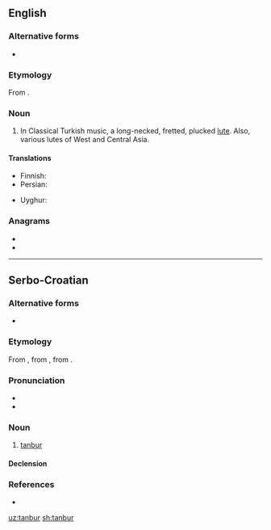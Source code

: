 ==English==

===Alternative forms===
* {{l|en|tambur}}

===Etymology===
From {{etyl|fa|en}} {{m|fa|تنبور|tr=tanbur|sc=fa-Arab}}.

===Noun===
{{en-noun}}

# {{lb|en|music}} In Classical Turkish music, a long-necked, fretted, plucked [[lute]]. Also, various lutes of West and Central Asia.

====Translations====
{{trans-top|instrument}}
* Finnish: {{t|fi|pitkäkaulaluuttu}}
* Persian: {{t+|fa|تنبور|tr=tanbur}}
{{trans-mid}}
* Uyghur: {{t|ug|تەمبۈر}}
{{trans-bottom}}

===Anagrams===
* {{l|en|nutbar}}
* {{l|en|turban}}

----

==Serbo-Croatian==

===Alternative forms===
* {{l|sh|tàmbūr}}

===Etymology===
From {{etyl|ota|sh}} {{m|ota|tr=tanbura}}, from {{etyl|ar|sh}} {{m|ar|طُنْبُور}}, from {{etyl|fa|sh}} {{m|fa|دنب بره|tr=dünb-i bereh||lamb's tail}}.

===Pronunciation===
* {{IPA|/tǎnbuːr/|lang=sh}}
* {{hyphenation|tan|bur|lang=sh}}

===Noun===
{{sh-noun|g=m|head=tànbūr}}

# [[#English|tanbur]]

====Declension====
{{sh-decl-noun
|tànbūr|tanburi
|tanbúra|tanbura
|tanburu|tanburima
|tanbur|tanbure
|tanbure|tanburi
|tanburu|tanburima
|tanburom|tanburima
}}

===References===
* {{R:sh:HJP|d1ZuXhQ%3D}}

[[uz:tanbur]]
[[sh:tanbur]]